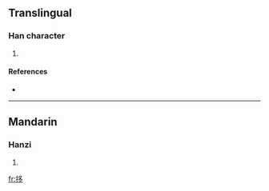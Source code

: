 ==Translingual==

===Han character===
{{Han char|rn=64|rad=手|as=06|sn=9|four=5702<sub>7</sub>|canj=手弓戈弓 (QNIN), X手弓戈弓 (XQNIN)}}

# {{defn|Han|sort=手06}}

====References====
* {{Han ref|kx=0428.180|dkj=12008|dj=0777.120|hdz=31874.050|uh=62F8|ud=25336|bh=CEDE|bd=52958}}

----

==Mandarin==

===Hanzi===
{{cmn-hanzi|pin=[[chǐ]] ([[chi3]])|wg=[[ch'ih3|ch'ih<sup>3</sup>]]}}

# {{defn|Mandarin}}

[[fr:拸]]